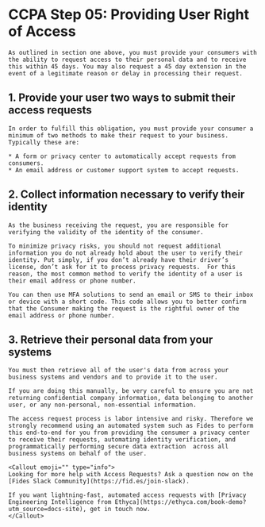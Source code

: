 
# CCPA Step 05: Providing User Right of Access
    As outlined in section one above, you must provide your consumers with the ability to request access to their personal data and to receive this within 45 days. You may also request a 45 day extension in the event of a legitimate reason or delay in processing their request.

## 1. Provide your user two ways to submit their access requests
    In order to fulfill this obligation, you must provide your consumer a minimum of two methods to make their request to your business. Typically these are:

    * A form or privacy center to automatically accept requests from consumers.
    * An email address or customer support system to accept requests.

## 2. Collect information necessary to verify their identity
    As the business receiving the request, you are responsible for verifying the validity of the identity of the consumer. 

    To minimize privacy risks, you should not request additional information you do not already hold about the user to verify their identity. Put simply, if you don’t already have their driver’s license, don’t ask for it to process privacy requests.  For this reason, the most common method to verify the identity of a user is their email address or phone number.

    You can then use MFA solutions to send an email or SMS to their inbox or device with a short code. This code allows you to better confirm that the Consumer making the request is the rightful owner of the email address or phone number.

## 3. Retrieve their personal data from your systems
    You must then retrieve all of the user's data from across your business systems and vendors and to provide it to the user. 

    If you are doing this manually, be very careful to ensure you are not returning confidential company information, data belonging to another user, or any non-personal, non-essential information. 

    The access request process is labor intensive and risky. Therefore we strongly recommend using an automated system such as Fides to perform this end-to-end for you from providing the consumer a privacy center to receive their requests, automating identity verification, and programmatically performing secure data extraction  across all business systems on behalf of the user.

    <Callout emoji="" type="info">
    Looking for more help with Access Requests? Ask a question now on the [Fides Slack Community](https://fid.es/join-slack).
    
    If you want lightning-fast, automated access requests with [Privacy Engineering Intelligence from Ethyca](https://ethyca.com/book-demo?utm_source=docs-site), get in touch now.
    </Callout>